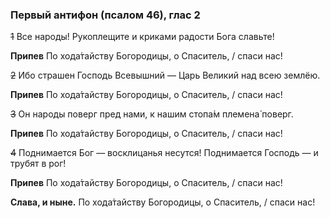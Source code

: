 ### Первый антифон (псалом 46), глас 2

~~1~~ Все народы! Рукоплещите и криками радости Бога славьте!

**Припев** По хода́тайству Богородицы, о Спаситель, / спаси нас!

~~2~~ Ибо страшен Господь Всевышний — Царь Великий над всею землёю.

**Припев** По хода́тайству Богородицы, о Спаситель, / спаси нас!

~~3~~ Он народы поверг пред нами, к нашим стопа́м племена́ поверг.

**Припев** По хода́тайству Богородицы, о Спаситель, / спаси нас!

~~4~~ Поднимается Бог — восклицанья несутся! Поднимается Господь — и трубят в рог!

**Припев** По хода́тайству Богородицы, о Спаситель, / спаси нас!

**Слава, и ныне.** По хода́тайству Богородицы, о Спаситель, / спаси нас!

